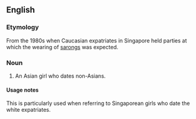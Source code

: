 ==English==

===Etymology===
From the 1980s when Caucasian expatriates in Singapore held parties at which the wearing of [[sarong]]s was expected.

===Noun===
{{en-noun|sg=[[sarong]] [[party]] [[girl]]}}

# {{derogatory}} An Asian girl who dates non-Asians.

====Usage notes====
This is particularly used when referring to Singaporean girls who date the white expatriates.